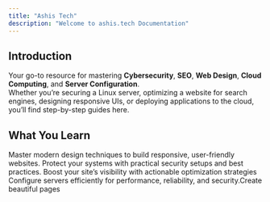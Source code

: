 ```yaml
---
title: "Ashis Tech"
description: "Welcome to ashis.tech Documentation"
---
```


## Introduction

Your go-to resource for mastering **Cybersecurity**, **SEO**, **Web Design**, **Cloud Computing**, and **Server Configuration**.\
Whether you’re securing a Linux server, optimizing a website for search engines, designing responsive UIs, or deploying applications to the cloud, you’ll find step-by-step guides here.

## What You Learn

<Columns cols={2}>
  <Card title="Web Design:" icon="palette">
    Master modern design techniques to build responsive, user-friendly websites.
  </Card>
  <Card title="Cybersecurity:" icon="shield">
    Protect your systems with practical security setups and best practices.
  </Card>
  <Card title="SEO:" icon="bullseye-arrow">
    Boost your site’s visibility with actionable optimization strategies
  </Card>
  <Card title="Server Configuration:" icon="server">
    Configure servers efficiently for performance, reliability, and security.Create beautiful pages
  </Card>
</Columns>